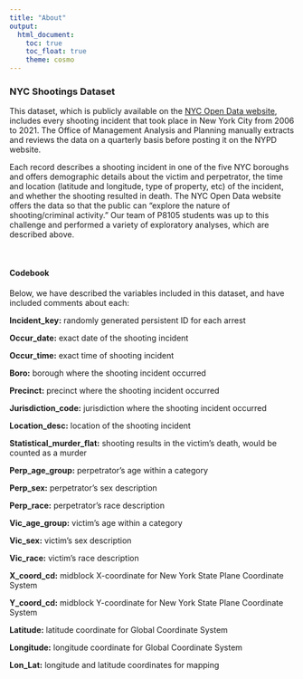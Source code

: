 ```yaml
---
title: "About"
output: 
  html_document:
    toc: true
    toc_float: true
    theme: cosmo
---
```


### NYC Shootings Dataset
This dataset, which is publicly available on the [NYC Open Data website](https://data.cityofnewyork.us/Public-Safety/NYPD-Shooting-Incident-Data-Historic-/833y-fsy8), includes every shooting incident that took place in New York City from 2006 to 2021. The Office of Management Analysis and Planning manually extracts and reviews the data on a quarterly basis before posting it on the NYPD website. 

Each record describes a shooting incident in one of the five NYC boroughs and offers demographic details about the victim and perpetrator, the time and location (latitude and longitude, type of property, etc) of the incident, and whether the shooting resulted in death. The NYC Open Data website offers the data so that the public can “explore the nature of shooting/criminal activity.” Our team of P8105 students was up to this challenge and performed a variety of exploratory analyses, which are described above. 

<br>

#### Codebook 
Below, we have described the variables included in this dataset, and have included comments about each:

<b>Incident_key:</b> randomly generated persistent ID for each arrest

<b>Occur_date:</b> exact date of the shooting incident

<b>Occur_time:</b> exact time of shooting incident

<b>Boro:</b> borough where the shooting incident occurred

<b>Precinct:</b> precinct where the shooting incident occurred

<b>Jurisdiction_code:</b> jurisdiction where the shooting incident occurred

<b>Location_desc:</b>  location of the shooting incident

<b>Statistical_murder_flat:</b> shooting results in the victim’s death, would be counted as a murder

<b>Perp_age_group:</b> perpetrator's age within a category

<b>Perp_sex:</b> perpetrator’s sex description

<b>Perp_race:</b> perpetrator’s race description

<b>Vic_age_group:</b> victim’s age within a category

<b>Vic_sex:</b> victim’s sex description

<b>Vic_race:</b> victim’s race description

<b>X_coord_cd:</b> midblock X-coordinate for New York State Plane Coordinate System

<b>Y_coord_cd:</b> midblock Y-coordinate for New York State Plane Coordinate System

<b>Latitude:</b> latitude coordinate for Global Coordinate System

<b>Longitude:</b> longitude coordinate for Global Coordinate System

<b>Lon_Lat:</b> longitude and latitude coordinates for mapping
